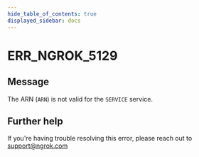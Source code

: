 ```yaml
---
hide_table_of_contents: true
displayed_sidebar: docs
---
```



# ERR_NGROK_5129

## Message

The ARN (`ARN`) is not valid for the `SERVICE` service.

<ErrorDetails error="err_ngrok_5129" />

## Further help

If you're having trouble resolving this error, please reach out to [support@ngrok.com](mailto:support@ngrok.com?subject=Help%20with%20ERR_NGROK_5129)
